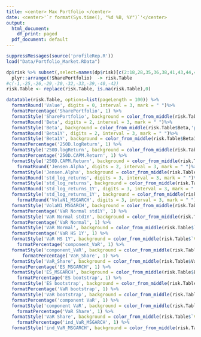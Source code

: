 ```yaml
---
title: <center> Max Portfolio </center>
date: <center>'`r format(Sys.time(), "%d %B, %Y")`'</center>
output:
  html_document:
    df_print: paged
  pdf_document: default
---
```


```r
suppressMessages(source('profileRep.R'))
load("Data/Portfolio_Market.RData")
```

```r
dp$risk %>% subset(,select=names(dp$risk)[c(2:18,28,35,36,38,41,43,44,45)]) %>% 
  plyr::arrange(!SharePortfolio)  -> risk.Table 
#c(-1,-25,-26,-29,-30,-32,-33,-39,-40,-42)
risk.Table <- replace(risk.Table, is.na(risk.Table),0)

datatable(risk.Table, options=list(pageLength = 100)) %>%
  formatRound('Value', digits = 0, interval = 3, mark = " ")%>%
  formatPercentage('SharePortfolio', 1) %>%
  formatStyle('SharePortfolio', background = color_from_middle(risk.Table$SharePortfolio,'pink','lightblue')) %>%
  formatRound('Beta', digits = 2, interval = 3, mark = " ")%>%
  formatStyle('Beta', background = color_from_middle(risk.Table$Beta,'pink','pink')) %>%
  formatRound('Beta1Y', digits = 2, interval = 3, mark = " ")%>%
  formatStyle('Beta1Y', background = color_from_middle(risk.Table$Beta1Y,'pink','pink')) %>%
  formatPercentage('250D.logReturn', 1) %>%
  formatStyle('250D.logReturn', background = color_from_middle(risk.Table$`250D.logReturn`,'pink','pink')) %>%
  formatPercentage('250D.CAPM.Return', 1) %>%
  formatStyle('250D.CAPM.Return', background = color_from_middle(risk.Table$`250D.CAPM.Return`,'pink','pink')) %>%
    formatRound('Jensen.Alpha', digits = 2, interval = 3, mark = " ")%>%
  formatStyle('Jensen.Alpha', background = color_from_middle(risk.Table$Jensen.Alpha,'pink','lightblue')) %>%
  formatRound('std_log_returns', digits = 3, interval = 3, mark = " ")%>%
  formatStyle('std_log_returns', background = color_from_middle(risk.Table$std_log_returns,'pink','pink')) %>%
  formatRound('std_log_returns_1Y', digits = 3, interval = 3, mark = " ")%>%
  formatStyle('std_log_returns_1Y', background = color_from_middle(risk.Table$std_log_returns_1Y,'pink','pink')) %>%
    formatRound('VolaN1_MSGARCH', digits = 3, interval = 3, mark = " ")%>%
  formatStyle('VolaN1_MSGARCH', background = color_from_middle(risk.Table$VolaN1_MSGARCH,'pink','pink')) %>%
  formatPercentage('VaR Normal std1Y', 1) %>%
  formatStyle('VaR Normal std1Y', background = color_from_middle(risk.Table$`VaR Normal std1Y`,'pink','pink')) %>%
  formatPercentage('VaR Normal', 1) %>%
  formatStyle('VaR Normal', background = color_from_middle(risk.Table$`VaR Normal`,'pink','pink')) %>%
  formatPercentage('VaR HS 1Y', 1) %>%
  formatStyle('VaR HS 1Y', background = color_from_middle(risk.Table$`VaR HS 1Y`,'pink','pink')) %>%
    formatPercentage('component_VaR', 1) %>%
  formatStyle('component_VaR', background = color_from_middle(risk.Table$component_VaR,'pink','pink')) %>%
      formatPercentage('VaR_Share', 1) %>%
  formatStyle('VaR_Share', background = color_from_middle(risk.Table$VaR_Share,'pink','pink')) %>%
  formatPercentage('ES_MSGARCH', 1) %>%
  formatStyle('ES_MSGARCH', background = color_from_middle(risk.Table$ES_MSGARCH,'pink','pink')) %>%
    formatPercentage('ES bootstrap', 1) %>%
  formatStyle('ES bootstrap', background = color_from_middle(risk.Table$`ES bootstrap`,'pink','pink')) %>%
  formatPercentage('VaR bootstrap', 1) %>%
  formatStyle('VaR bootstrap', background = color_from_middle(risk.Table$`VaR bootstrap`,'pink','pink')) %>%
  formatPercentage('component VaR', 1) %>%
  formatStyle('component VaR', background = color_from_middle(risk.Table$`component VaR`,'pink','pink')) %>%
    formatPercentage('VaR Share', 1) %>%
  formatStyle('VaR Share', background = color_from_middle(risk.Table$`VaR Share`,'pink','pink')) %>%
    formatPercentage('ind_VaR_MSGARCH', 1) %>%
  formatStyle('ind_VaR_MSGARCH', background = color_from_middle(risk.Table$ind_VaR_MSGARCH,'pink','pink'))
```


